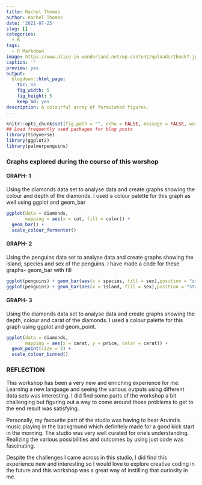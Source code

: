 ```yaml
---
title: Rachel Thomas
author: Rachel Thomas
date: '2021-07-25'
slug: []
categories:
  - R
tags:
  - R Markdown
image: https://www.alice-in-wonderland.net/wp-content/uploads/2book7.jpg
caption: ''
preview: yes
output:
  blogdown::html_page:
    toc: no
    fig_width: 5
    fig_height: 5
    keep_md: yes
description: A colourful array of formulated figures.
---
```



```r
knitr::opts_chunk$set(fig.path = "", echo = FALSE, message = FALSE, warning = FALSE)
## Load frequently used packages for blog posts
library(tidyverse)
library(ggplot2)
library(palmerpenguins)
```

### **Graphs explored during the course of this worshop**

#### **GRAPH- 1**
Using the diamonds data set to analyse data and create graphs showing the colour and depth of the diamonds. I used a colour palette for this graph as well using ggplot and geom_bar


```r
ggplot(data = diamonds,
       mapping = aes(x = cut, fill = color)) +
  geom_bar() +
  scale_colour_fermenter()
```

#### **GRAPH- 2**
Using the penguins data set to analyse data and create graphs showing the island, species and sex of the penguins.
I have made a code for these graphs- geom_bar with fill 

```r
ggplot(penguins) + geom_bar(aes(x = species, fill = sex),position = "stack")
ggplot(penguins) + geom_bar(aes(x = island, fill = sex),position = "stack")
```

#### **GRAPH- 3**
Using the diamonds data set to analyse data and create graphs showing the depth, colour and carat of the diamonds. I used a colour palette for this graph using ggplot and geom_point.

```r
ggplot(data = diamonds,
       mapping = aes(x = carat, y = price, color = carat)) +
  geom_point(size = 3) +
  scale_colour_binned()
```

### **REFLECTION**

This workshop has been a very new and enriching experience for me. Learning a new language and seeing the various outputs using different data sets was interesting. I did find some parts of the workshop a bit challenging but figuring out a way to come around those problems to get to the end result was satisfying. 

Personally, my favourite part of the studio was having to hear Arvind’s music playing in the background which definitely made for a good kick start in the morning. The studio was very well curated for one’s understanding. Realizing the various possibilities and outcomes by using just code was fascinating.  

Despite the challenges I came across in this studio, I did find this experience new and interesting so I would love to explore creative coding in the future and this workshop was a great way of instilling that curiosity in me. 




